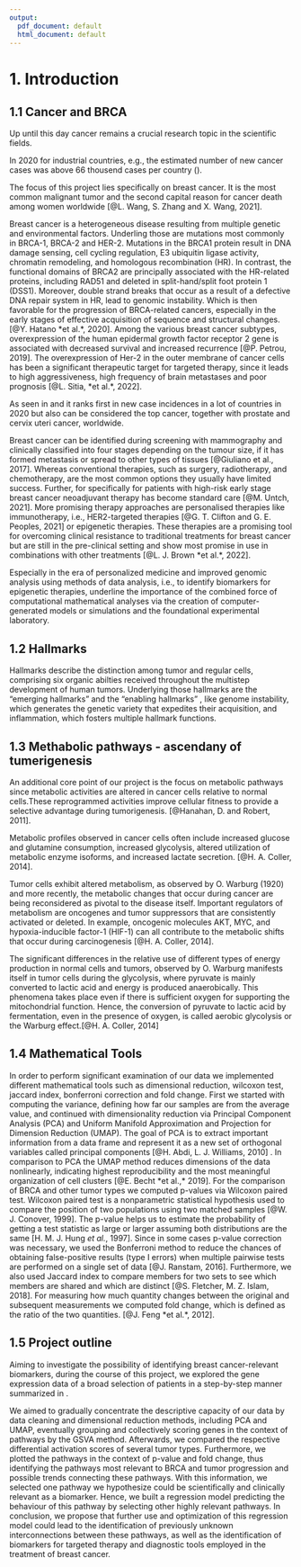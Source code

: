 ```yaml
---
output:
  pdf_document: default
  html_document: default
---
```

# 1. **Introduction**

<!-- You can cite one or multiple authors. One author [@kumar_multiple_2017] and multiple authors [@kumar_multiple_2017; @zavidij_single-cell_2020]. Write in **bold** or in *italic* or in both ***bolditalic***. You can also write inline code, e.g. `Seurat::RunUMAP`. -->

## 1.1 **Cancer and BRCA** 

Up until this day cancer remains a crucial research topic in the scientific fields. 


\epigraph{Cancer is a disease in which abnormal cells divide without control and can invade nearby tissues.  Cancer cells can also spread to other parts of the body through the blood and lymph systems. There are several main types of cancer.}{\textit{National Cancer Institut \\ at the National Institues of Health}}
\blindtext


In 2020 for industrial countries, e.g., the estimated number of new cancer cases was above 66 thousend cases per country (\ref{Fig 1}).

\begin{figure}[htbp]
    \centering
    \includegraphics{figures/Fig 1.png}
    \label{Figure 1}
\end{figure}


The focus of this project lies specifically on breast cancer. It is the most common malignant tumor and the second capital reason for cancer death among women worldwide [@L. Wang, S. Zhang and X. Wang, 2021].

Breast cancer is a heterogeneous disease resulting from multiple genetic and environmental factors. Underling  those are mutations most commonly in BRCA-1, BRCA-2 and HER-2. 
Mutations in the BRCA1 protein result in DNA damage sensing, cell cycling regulation, E3 ubiquitin ligase activity, chromatin remodeling, and homologous recombination (HR). In contrast, the functional domains of BRCA2 are principally associated with the HR-related proteins, including RAD51 and deleted in split-hand/split foot protein 1 (DSS1). Moreover, double strand breaks that occur as a result of a defective DNA repair system in HR, lead to genomic instability. Which is then favorable for the progression of BRCA-related cancers, especially in the early stages of effective acquisition of sequence and structural changes.[@Y. Hatano *et al.*, 2020].
Among the various breast cancer subtypes, overexpression of the human epidermal growth factor receptor 2 gene is associated with decreased survival and increased recurrence [@P. Petrou, 2019]. The overexpression of Her-2 in the outer membrane of cancer cells  has been a significant therapeutic target for targeted therapy, since it leads to  high aggressiveness, high frequency of brain metastases and poor prognosis [@L. Sitia, *et al.*, 2022].

As seen in \ref{Fig 2} and \ref{Fig 3} it ranks first in new case incidences in a lot of countries in 2020 but also can be considered the top cancer, together with prostate and cervix uteri cancer, worldwide. 

\begin{figure}[!tbp]
  \centering
  \begin{minipage}[b]{0.4\textwidth}
    \includegraphics[width=\textwidth]{figures/Fig 2.png}
  \end{minipage}
  \hfill
  \begin{minipage}[b]{0.4\textwidth}
    \includegraphics[width=\textwidth]{figures/Fig 3.png}
  \end{minipage}
\end{figure}


Breast cancer can be identified during screening with mammography and clinically classified into four stages depending on the tumour size, if it has formed metastasis or spread to other types of tissues [@Giuliano et al., 2017]. 
Whereas conventional therapies, such as surgery, radiotherapy, and chemotherapy, are the most common options they usually have limited success. Further, for specifically for patients with high-risk early stage breast cancer neoadjuvant therapy has become standard care [@M. Untch, 2021]. More promising therapy approaches are personalised therapies like immunotherapy, i.e., HER2-targeted therapies [@G. T. Clifton and G. E. Peoples, 2021] or epigenetic therapies. These therapies are a promising tool for overcoming clinical resistance to traditional treatments for breast cancer but are still in the pre-clinical setting and show most promise in use in combinations with other treatments [@L. J. Brown *et al.*, 2022]. 

Especially in the era of personalized medicine and improved genomic analysis using methods of data analysis, i.e., to identify biomarkers for epigenetic therapies, underline the importance of the combined force of computational mathematical analyses via the creation of computer-generated models or simulations and the foundational experimental laboratory. 


## 1.2 **Hallmarks** 

\begin{figure}[htbp]
    \centering
    \includegraphics{figures/Fig 4.png}
    \label{Figure 4}
\end{figure}

\epigraph{The hallmarks constitute an organizing principle for rationalizing the complexities of neoplastic disease. They include sustaining proliferative signaling, evading growth suppressors, resisting cell death, enabling replicative immortality, inducing angiogenesis, and activating invasion and metastasis.}{\textit{Hallmarks of cancer: the next generation \\ D. Hanahan, R. A. Weinberg, 2011}}
\blindtext

Hallmarks \ref{Fig 4} describe the distinction among tumor and regular cells, comprising six organic abilties received throughout the multistep development of human tumors. Underlying those hallmarks are the "emerging hallmarks" and the "enabling hallmarks" \ref{Fig 4}, like genome instability, which generates the genetic variety that expedites their acquisition, and inflammation, which fosters multiple hallmark functions. 


## 1.3 **Methabolic pathways - ascendany of tumerigenesis** 

An additional core point of our project is the focus on metabolic pathways since metabolic activities are altered in cancer cells relative to normal cells.These reprogrammed activities improve cellular fitness to provide a selective advantage during tumorigenesis. [@Hanahan, D. and Robert, 2011].

Metabolic profiles observed in cancer cells often include increased  glucose and glutamine consumption, increased glycolysis, altered utilization of metabolic enzyme isoforms, and increased lactate secretion. [@H. A. Coller, 2014].

Tumor cells exhibit altered metabolism, as observed by O. Warburg (1920) and more recently, the metabolic changes that occur during cancer are being reconsidered as pivotal to the disease itself.
Important regulators of metabolism are oncogenes and tumor suppressors that are consistently activated or deleted. In example, oncogenic molecules AKT, MYC, and hypoxia-inducible factor-1 (HIF-1) can all contribute to the metabolic shifts that occur during carcinogenesis [@H. A. Coller, 2014].

The significant differences in the relative use of different types of energy production in normal cells and tumors, observed by O. Warburg manifests itself in tumor cells during the glycolysis, where pyruvate is mainly converted to lactic acid and energy is produced anaerobically. This phenomena takes place even if there is sufficient oxygen for supporting the mitochondrial function. Hence, the conversion of  pyruvate to lactic acid by fermentation, even in the presence of oxygen, is called aerobic glycolysis or the Warburg effect.[@H. A. Coller, 2014]

## 1.4 **Mathematical Tools** 

In order to perform significant examination of our data we implemented different mathematical tools such as dimensional reduction, wilcoxon test, jaccard index, bonferroni correction and fold change. First we started with computing the variance, defining how far our samples are from the average value, and continued with dimensionality reduction via Principal Component Analysis (PCA) and Uniform Manifold Approximation and Projection for Dimension Reduction (UMAP). The goal of PCA is to extract  important information from a data frame and represent it as a new set of orthogonal variables called principal components [@H. Abdi, L. J. Williams, 2010] . In comparison to PCA the UMAP method reduces dimensions of the data nonlinearly, indicating highest reproducibility and the most meaningful organization of cell clusters [@E. Becht *et al.,* 2019]. 
For the comparison of BRCA and other tumor types we computed p-values via Wilcoxon paired test. Wilcoxon paired test is a nonparametric statistical hypothesis used to compare the position of two populations using two matched samples [@W. J. Conover, 1999]. The p-value helps us to estimate the probability of getting a test statistic as large or larger assuming both distributions are the same [H. M. J. Hung *et al.*, 1997]. Since in some cases p-value correction was necessary, we used the Bonferroni method to reduce the chances of obtaining false-positive results (type I errors) when multiple pairwise tests are performed on a single set of data [@J. Ranstam, 2016].
Furthermore, we also used Jaccard index to compare members for two sets to see which members are shared and which are distinct [@S. Fletcher, M. Z. Islam, 2018].  For measuring how much quantity  changes between the original and  subsequent measurements we computed fold change, which is defined as the ratio of the two quantities. [@J. Feng *et al.*, 2012].



## 1.5 **Project outline**

\begin{figure}[htbp]
    \centering
    \includegraphics{figures/Fig 5.png}
    \label{Figure 5}
\end{figure}

Aiming to investigate the possibility of identifying breast cancer-relevant biomarkers, during the course of this project, we explored the gene expression data of a broad selection of patients in a step-by-step manner summarized in  \ref{Fig 5}. 

We aimed to gradually concentrate the descriptive capacity of our data by data cleaning and dimensional reduction methods, including PCA and UMAP, eventually grouping and collectively scoring genes in the context of pathways by the GSVA method. Afterwards, we compared the respective differential activation scores of several tumor types. Furthermore, we plotted the pathways in the context of p-value and fold change, thus identifying the pathways most relevant to BRCA and tumor progression and possible trends connecting these pathways. With this information, we selected one pathway we hypothesize could be scientifically and clinically relevant as a biomarker. Hence, we built a regression model predicting the behaviour of this pathway by selecting other highly relevant pathways. In conclusion, we propose that further use and optimization of this regression model could lead to the identification of previously unknown interconnections between these pathways, as well as the identification of biomarkers for targeted therapy and diagnostic tools employed in the treatment of breast cancer.

